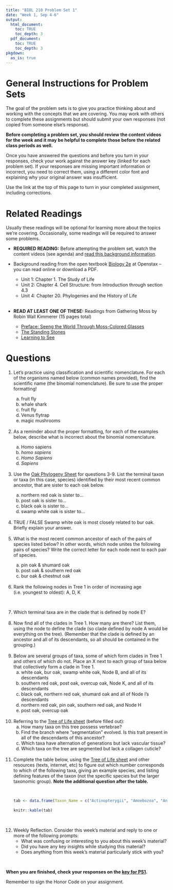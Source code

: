 ```yaml
---
title: "BIOL 210 Problem Set 1"
date: "Week 1, Sep 4-6"
output: 
  html_document:
    toc: TRUE
    toc_depth: 3
  pdf_document:
    toc: TRUE
    toc_depth: 3
pkgdown:
  as_is: true
---
```

# General Instructions for Problem Sets

The goal of the problem sets is to give you practice thinking about and working with the concepts that we are covering. You may work with others to complete these assignments but should submit your own responses (not copied from someone else's response). 

<b>Before completing a problem set, you should review the content videos for the week and it may be helpful to complete those before the related class periods as well.</b>

Once you have answered the questions and before you turn in your responses, check your work against the answer key (linked for each problem set). If your responses are missing important information or incorrect, you need to correct them, using a different color font and explaining why your original answer was insufficient.

Use the link at the top of this page to turn in your completed assignment, including corrections.

# Related Readings

Usually these readings will be optional for learning more about the topics we're covering. Occasionally, some readings will be required to answer some problems.

* **REQUIRED READING:** Before attempting the problem set, watch the content videos (see agenda) and [read this background information](ps1reading.html).

* Background reading from the open textbook [Biology 2e](https://openstax.org/books/biology-2e/pages/1-introduction) at Openstax -- you can read online or download a PDF.
    * Unit 1: Chapter 1. The Study of Life
    * Unit 2: Chapter 4. Cell Structure: from Introduction through section 4.3
    * Unit 4: Chapter 20. Phylogenies and the History of Life
    <br><br>
    
* <b>READ AT LEAST ONE OF THESE:</b> Readings from Gathering Moss by Robin Wall Kimmerer (15 pages total)
    * [Preface: Seeng the World Through Moss-Colored Glasses](https://drive.google.com/file/d/1rGV8pRe6PxKJuwb80-qzgYzPylFf_X3l/view?usp=drive_link)
    * [The Standing Stones](https://drive.google.com/file/d/1qMr25Uu6sXQD1mfKNg31AOde4yP_48tg/view?usp=drive_link)
    * [Learning to See](https://drive.google.com/file/d/1OSLuu2vlIzyyGz22jsnAHFpt7OKfpvk6/view?usp=drive_link)


# Questions

<ol>
<li> Let’s practice using classification and scientific nomenclature. For each of the organisms named below (common names provided), find the scientific name (the binomial nomenclature). Be sure to use the proper formatting!</li>
<ol type="a">
<li> fruit fly</li>
<li> whale shark</li>
<li> fruit fly</li>
<li> Venus flytrap</li>
<li> magic mushrooms </li>
</ol>
<br>
<li> As a reminder about the proper formatting, for each of the examples below, describe what is incorrect about the binomial nomenclature.</li>
<ol type="a">
<li> Homo sapiens</li>
<li> *homo sapiens*</li>
<li> *Homo Sapiens*</li>
<li> *Sapiens*</li>
</ol>
<br>
<li>Use the [Oak Phylogeny Sheet](sheets/sci_articles/Oak.Phylogeny.Worksheet.pdf) for questions 3-9. List the terminal taxon or taxa (in this case, species) identified by their most recent common ancestor, that are sister to each oak below.</li>
<ol type="a">
<li> northern red oak is sister to... </li>
<li> post oak is sister to...</li>
<li> black oak is sister to...</li>
<li> swamp white oak is sister to...</li>
</ol>
<br>
<li>TRUE / FALSE Swamp white oak is most closely related to bur oak. Briefly explain your answer.</li>
<br>
<li>What is the most recent common ancestor of each of the pairs of species listed below? In other words, which node unites the following pairs of species? Write the correct letter for each node next to each pair of species.</li>
<ol type="a">
<li> pin oak & shumard oak</li>
<li> post oak & southern red oak</li> 
<li> bur oak & chestnut oak</li>
</ol>
<br>
<li>Rank the following nodes in Tree 1 in order of increasing age (i.e. youngest to oldest): A, D, K</li>
<br>

<li> Which terminal taxa are in the clade that is defined by node E?</li>
<br>
<li> Now find all of the clades in Tree 1. How many are there? List them, using the node to define the clade (so clade defined by node A would be everything on the tree). (Remember that the clade is defined by an ancestor and all of its descendants, so all should be contained in the grouping.)</li>
<br>
<li> Below are several groups of taxa, some of which form clades in Tree 1 and others of which do not. Place an X next to each group of taxa below that collectively form a clade in Tree 1.
<ol type="a">
<li> white oak, bur oak, swamp white oak, Node B, and all of its descendants</li>
<li> southern red oak, post oak, overcup oak, Node K, and all of its descendants</li>
<li> black oak, northern red oak, shumard oak and all of Node I's descendants</li>
<li> northern red oak, pin oak, southern red oak, and Node H</li>
<li> post oak, overcup oak</li>
</ol>
<br>
<li>Referring to the [Tree of Life sheet](sheets/sci_articles/tolblank.pdf) (before filled out):
<ol type="a">
<li> How many taxa on this tree possess vertebrae?</li>
<li> Find the branch where “segmentation” evolved. Is this trait present in all of the descendants of this ancestor?</li>
<li> Which taxa have alternation of generations but lack vascular tissue?</li>
<li> Which taxa on the tree are segmented but lack a collagen cuticle?</li>
</ol>
<br>
<li>Complete the table below, using the [Tree of Life sheet](sheets/sci_articles/tolblank.pdf) and other resources (texts, internet, etc) to figure out which number corresponds to which of the following taxa, giving an example species, and listing defining features of the taxon (not the specific species but the larger taxonomic group). <b>Note the additional question after the table.</b></li>
<br>

```r
tab <- data.frame(Taxon_Name = c("Actinopterygii", "Amoebozoa", "Angiosperms", "Annelida", "Arthropoda", "Aves", "Bacteria", "Cnidaria", "Echinodermata", "Euglena", "Fern", "Fungi", "Green algae", "Gymnosperms", "Lepidosaur", "Lichen", "Mammalia", "Mollusca", "Moss", "Nematoda", "Paramecium", "Porifera"), Taxon_Number=c(rep("",16), "4",rep("",5)), Example_Species=c(rep("",16),"humans",rep("",5)), Defining_Traits=c(rep("",16), "mammary glands", rep("", 5)))
     
knitr::kable(tab)
```

<br>

<li>Weekly Reflection. Consider this week’s material and reply to one or more of the following prompts:
<ul>
<li> What was confusing or interesting to you about this week’s material?</li>
 
<li> Did you have any key insights while studying this material?</li>

<li> Does anything from this week’s material particularly stick with you?</li>
</ul>
</ol>
<br>


<b>When you are finished, check your responses on the [key for PS1](ps1key.html).</b>

Remember to sign the Honor Code on your assignment.